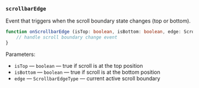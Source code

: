 ### `scrollbarEdge`

Event that triggers when the scroll boundary state changes (top or bottom).

```ts
function onScrollbarEdge (isTop: boolean, isBottom: boolean, edge: ScrollbarEdgeType) {
    // handle scroll boundary change event
}
```

Parameters:
- `isTop` — `boolean` — true if scroll is at the top position
- `isBottom` — `boolean` — true if scroll is at the bottom position
- `edge` — `ScrollbarEdgeType` — current active scroll boundary

